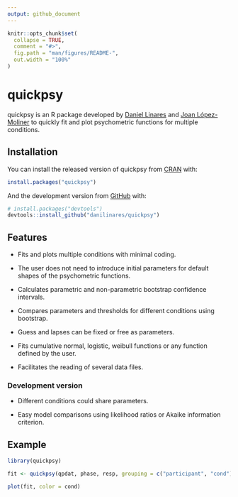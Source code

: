 ```yaml
---
output: github_document
---
```


<!-- README.md is generated from README.Rmd. Please edit that file -->

```r
knitr::opts_chunk$set(
  collapse = TRUE,
  comment = "#>",
  fig.path = "man/figures/README-",
  out.width = "100%"
)
```

# quickpsy

<!-- badges: start -->
<!-- badges: end -->

quickpsy is an R package developed by [Daniel Linares](http://www.dlinares.org) and [Joan López-Moliner](http://www.ub.edu/viscagroup/joan/) to quickly fit and plot psychometric functions for multiple conditions. 

## Installation

You can install the released version of quickpsy from [CRAN](https://CRAN.R-project.org) with:

``` r
install.packages("quickpsy")
```

And the development version from [GitHub](https://github.com/) with:

``` r
# install.packages("devtools")
devtools::install_github("danilinares/quickpsy")
```

## Features

- Fits and plots multiple conditions with minimal coding. 
  
- The user does not need to introduce initial parameters for default shapes of the psychometric functions.
  
- Calculates parametric and non-parametric bootstrap confidence intervals. 

- Compares parameters and thresholds for different conditions using bootstrap.
  
- Guess and lapses can be fixed or free as parameters. 
 
- Fits cumulative normal, logistic, weibull functions or any function defined by the user. 
  
- Facilitates the reading of several data files.

### Development version

- Different conditions could share parameters. 

- Easy model comparisons using likelihood ratios or Akaike information criterion. 

## Example

```r
library(quickpsy)

fit <- quickpsy(qpdat, phase, resp, grouping = c("participant", "cond"))

plot(fit, color = cond)
```
